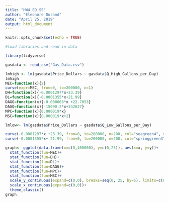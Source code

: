```yaml
---
title: "HW4 ED SS"
author: "Eleonore Durand"
date: "April 25, 2019"
output: html_document
---
```


```r
knitr::opts_chunk$set(echo = TRUE)
```


```r
#load libraries and read in data

library(tidyverse)

gasdata <- read_csv("Gas_Data.csv")

lmhigh <- lm(gasdata$Price_Dollars ~ gasdata$Q_High_Gallons_per_Day)
lmhigh
MEC=function(x){2}
curve(expr=MEC, from=0, to=200000, n=1)
DH=function(x){-0.0001297*x+23.39}
DL=function(x){-0.0001355*x+21.99}
DAGG=function(x){-0.000066*x +22.7053}
DAGQ=function(x){-15090.2*x+342627}
MPC=function(x){0.000019*x}
MSC=function(x){0.000019*x+2}

lmlow<- lm(gasdata$Price_Dollars ~ gasdata$Q_Low_Gallons_per_Day)

curve(-0.0001297*x +23.39, from=0, to=200000, n=200, col="seagreen4", xlab= "Quantity of Gallons Per Day", ylab="Price Per Gallon ($)") +
curve(-0.0001355*x+ 21.99, from=0, to=200000, n=200, col="springgreen3", add=TRUE) 

graph<- ggplot(data.frame(x=c(0,400000), y=c(0,25)), aes(x=x, y=y))+
  stat_function(fun=MEC)+
  stat_function(fun=DH)+
  stat_function(fun=DL)+
  stat_function(fun=DAGG)+
  stat_function(fun=MPC)+
  stat_function(fun=MSC)+
  scale_y_continuous(expand=c(0,0), breaks=seq(0, 25, by=5), limits=c(0,25))+
  scale_x_continuous(expand=c(0,0))+
  theme_classic()
graph 
```

